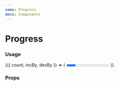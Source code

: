 ```yaml
---
name: Progress
menu: Components
---
```



# Progress

### Usage

<Playground>
  <CounterContainer initial={0}>
    {({ count, incBy, decBy }) => (
      <Box>
        <Progress
          percent={count}
          size="large"
          getStyles={(props, theme) => ({
            containerStyle: {},
            progressStyle: {},
          })}
        />
        <Counter
          count={count}
          onDecrement={() => decBy(10)}
          onIncrement={() => incBy(10)}
          min={0}
          max={100}
        />
      </Box>
    )}
  </CounterContainer>
</Playground>

### Props

<Props of={Progress} />
